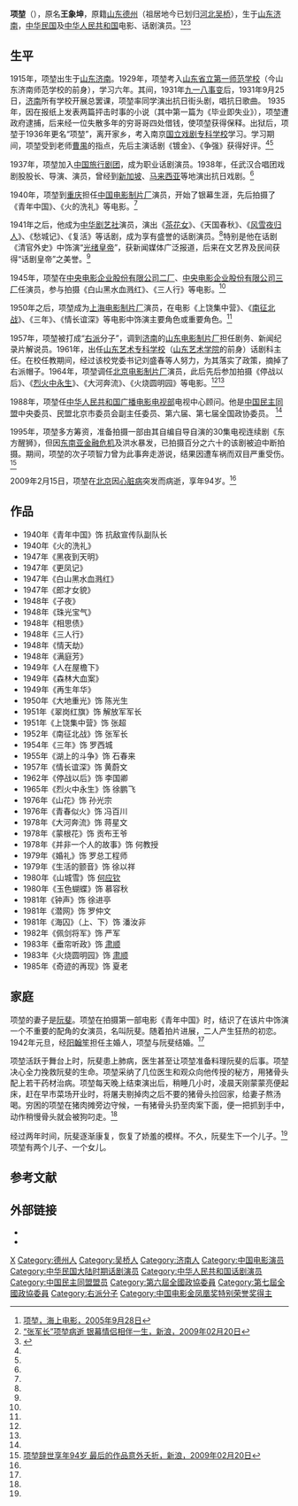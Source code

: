 '''项堃'''（{{bd|1915年|12月|2009年|2月15日}}），原名'''王象坤'''，原籍[[山东|山东]][[德州|德州]]（祖居地今已划归[[河北|河北]][[吴桥|吴桥]]），生于[[山东|山东]][[济南|济南]]，[[中华民国|中华民国]]及[[中华人民共和国|中华人民共和国]]电影、话剧演员。<ref name=hsdy>[http://www.shzgh.org/renda/hsdy/node3523/node3559/userobject1ai41995.html 项堃，海上电影，2005年9月28日]</ref><ref name=sina>[http://ent.sina.com.cn/m/c/2009-02-20/04062383291.shtml “张军长”项堃病逝 银幕情侣相伴一生，新浪，2009年02月20日]</ref><ref name=zgjjw>{{Cite web |url=http://www.ce.cn/culture/rw/cn/xw/201001/20/t20100120_20832933.shtml |title=项堃与济南的不解之缘:在济出生 时刻怀念家乡，中国经济网，2010年01月20日 |access-date=2013年9月2日 |archive-url=https://web.archive.org/web/20160304195328/http://www.ce.cn/culture/rw/cn/xw/201001/20/t20100120_20832933.shtml |archive-date=2016年3月4日 |dead-url=yes }}</ref>

==生平==
1915年，项堃出生于[[山东|山东]][[济南|济南]]。1929年，项堃考入[[山东省立第一师范学校|山东省立第一师范学校]]（今山东济南师范学校的前身），学习六年。其间，1931年[[九一八事变|九一八事变]]后，1931年9月25日，[[济南|济南]]所有学校开展总罢课，项堃率同学演出抗日街头剧，唱抗日歌曲。 1935年，因在报纸上发表两篇抨击时事的小说（其中第一篇为《毕业即失业》），项堃遭政府逮捕，后来经一位失散多年的穷哥哥四处借钱，使项堃获得保释。出狱后，项堃于1936年更名“项堃”，离开家乡，考入南京[[国立戏剧专科学校|国立戏剧专科学校]]学习。学习期间，项堃受到老师[[曹禺|曹禺]]的指点，先后主演话剧《镀金》、《争强》获得好评。<ref name=hsdy/><ref name=zgjjw/>

1937年，项堃加入[[中国旅行剧团|中国旅行剧团]]，成为职业话剧演员。1938年，任武汉合唱团戏剧股股长、导演、演员，曾经到[[新加坡|新加坡]]、[[马来西亚|马来西亚]]等地演出抗日戏剧。<ref name=hsdy/>

1940年，项堃到[[重庆|重庆]]担任[[中国电影制片厂|中国电影制片厂]]演员，开始了银幕生涯，先后拍摄了《青年中国》、《火的洗礼》等电影。<ref name=hsdy/>

1941年之后，他成为[[中华剧艺社|中华剧艺社]]演员，演出《[[茶花女|茶花女]]》、《天国春秋》、《[[风雪夜归人|风雪夜归人]]》、《愁城记》、《复活》等话剧，成为享有盛誉的话剧演员。<ref name=hsdy/>特别是他在话剧《清官外史》中饰演“[[光绪皇帝|光绪皇帝]]”，获新闻媒体广泛报道，后来在文艺界及民间获得“话剧皇帝”之美誉。<ref name=sina/>

1945年，项堃在[[中央电影企业股份有限公司二厂|中央电影企业股份有限公司二厂]]、[[中央电影企业股份有限公司三厂|中央电影企业股份有限公司三厂]]任演员，参与拍摄《白山黑水血溅红》、《三人行》等电影。<ref name=hsdy/>

1950年之后，项堃成为[[上海电影制片厂|上海电影制片厂]]演员，在电影《上饶集中营》、《[[南征北战|南征北战]]》、《三年》、《情长谊深》等电影中饰演主要角色或重要角色。<ref name=hsdy/>

1957年，项堃被打成“[[右派|右派]]分子”，调到[[济南|济南]]的[[山东电影制片厂|山东电影制片厂]]担任剧务、新闻纪录片解说员。1961年，出任[[山东艺术专科学校|山东艺术专科学校]]（[[山东艺术学院|山东艺术学院]]的前身）话剧科主任。在校任教期间，经过该校党委书记刘盛春等人努力，为其落实了政策，摘掉了右派帽子。1964年，项堃调任[[北京电影制片厂|北京电影制片厂]]演员，此后先后参加拍摄《停战以后》、《[[烈火中永生|烈火中永生]]》、《大河奔流》、《火烧圆明园》等电影。<ref name=hsdy/><ref name=zgjjw/>

1988年，项堃任[[中华人民共和国广播电影电视部|中华人民共和国广播电影电视部]]电视中心顾问。他是[[中国民主同盟|中国民主同盟]]中央委员、民盟北京市委员会副主任委员、第六届、第七届全国政协委员。 <ref name=hsdy/>

1995年，项堃多方筹资，准备拍摄一部由其自编自导自演的30集电视连续剧《东方醒狮》，但因[[东南亚金融危机|东南亚金融危机]]及洪水暴发，已拍摄百分之六十的该剧被迫中断拍摄。期间，项堃的次子项智力曾为此事奔走游说，结果因遭车祸而双目严重受伤。<ref>[http://ent.sina.com.cn/m/c/2009-02-20/11212383744.shtml 项堃辞世享年94岁 最后的作品意外夭折，新浪，2009年02月20日]</ref>

2009年2月15日，项堃在[[北京|北京]]因[[心脏病|心脏病]]突发而病逝，享年94岁。<ref name=sina/>

==作品==
*1940年《青年中国》饰 抗敌宣传队副队长
*1940年《火的洗礼》
*1947年《黑夜到天明》
*1947年《更凤记》
*1947年《白山黑水血溅红》
*1947年《郎才女貌》
*1948年《子夜》　　
*1948年《珠光宝气》　　　　　　　　　　　
*1948年《相思债》
*1948年《三人行》
*1948年《情天劫》
*1948年《满庭芳》
*1949年《人在屋檐下》
*1949年《森林大血案》
*1949年《再生年华》
*1950年《大地重光》饰 陈光生
*1951年《翠岗红旗》饰 解放军军长
*1951年《上饶集中营》饰 张超
*1952年《南征北战》饰 张军长
*1954年《三年》饰 罗西城　　　　　　 
*1955年《湖上的斗争》饰 石春来
*1957年《情长谊深》饰 黄蔚文
*1962年《停战以后》饰 李国卿
*1965年《烈火中永生》饰 徐鹏飞
*1976年《山花》饰 孙光宗
*1976年《青春似火》饰 冯百川
*1978年《大河奔流》饰 蒋星文
*1978年《蒙根花》饰 贡布王爷
*1978年《并非一个人的故事》饰 何教授 
*1979年《婚礼》饰 罗总工程师
*1979年《生活的颤音》饰 徐以祥
*1980年《山城雪》饰 [[何应钦|何应钦]]
*1980年《玉色蝴蝶》饰 慕容秋
*1981年《钟声》饰 徐进亭
*1981年《潜网》饰 罗仲文
*1981年《海囚》（上、下）饰 潘汝非
*1982年《佩剑将军》饰 严军
*1983年《垂帘听政》饰 [[肃顺|肃顺]]
*1983年《火烧圆明园》饰 [[肃顺|肃顺]]
*1985年《奇迹的再现》饰 夏老

==家庭==
项堃的妻子是[[阮斐|阮斐]]。项堃在拍摄第一部电影《青年中国》时，结识了在该片中饰演一个不重要的配角的女演员，名叫阮斐。随着拍片进展，二人产生狂热的初恋。1942年元旦，经[[阳翰笙|阳翰笙]]担任主婚人，项堃与阮斐结婚。<ref name=sina/>

项堃活跃于舞台上时，阮斐患上肺病，医生甚至让项堃准备料理阮斐的后事。项堃决心全力挽救阮斐的生命。项堃采纳了几位医生和观众向他传授的秘方，用猪骨头配上若干药材治病。项堃每天晚上结束演出后，稍睡几小时，凌晨天刚蒙蒙亮便起床，赶在早市菜场开业时，将屠夫剔掉肉之后不要的猪骨头捡回家，给妻子熬汤喝。穷困的项堃在猪肉摊旁边守候，一有猪骨头扔至肉案下面，便一把抓到手中，动作稍慢骨头就会被狗叼走。<ref name=sina/>

经过两年时间，阮斐逐渐康复，恢复了娇羞的模样。不久，阮斐生下一个儿子。<ref name=sina/>项堃有两个儿子、一个女儿。

==参考文献==
{{reflist}}

== 外部链接 ==
* {{imdb|nm1253783}}
* {{douban people}}

{{中国电影金凤凰奖|nocat}}
{{1905-2004年中国电影百位优秀演员}}
{{国家有突出贡献电影艺术家}}

{{Authority control}}
{{DEFAULTSORT:Xiang项}}
[[Category:王姓|X]]
[[Category:德州人|Category:德州人]]
[[Category:吴桥人|Category:吴桥人]]
[[Category:济南人|Category:济南人]]
[[Category:中国电影演员|Category:中国电影演员]]
[[Category:中华民国大陆时期话剧演员|Category:中华民国大陆时期话剧演员]]
[[Category:中华人民共和国话剧演员|Category:中华人民共和国话剧演员]]
[[Category:中国民主同盟盟员|Category:中国民主同盟盟员]]
[[Category:第六屆全國政協委員|Category:第六屆全國政協委員]]
[[Category:第七屆全國政協委員|Category:第七屆全國政協委員]]
[[Category:右派分子|Category:右派分子]]
[[Category:中国电影金凤凰奖特别荣誉奖得主|Category:中国电影金凤凰奖特别荣誉奖得主]]